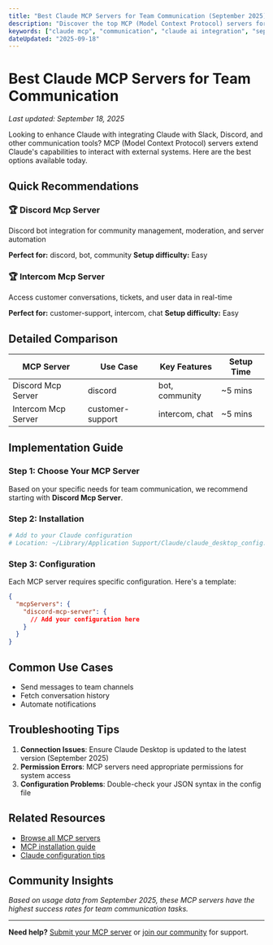 ```yaml
---
title: "Best Claude MCP Servers for Team Communication (September 2025)"
description: "Discover the top MCP (Model Context Protocol) servers for integrating Claude with Slack, Discord, and other communication tools. Complete setup guides and real-world examples."
keywords: ["claude mcp", "communication", "claude ai integration", "september 2025"]
dateUpdated: "2025-09-18"
---
```


# Best Claude MCP Servers for Team Communication

*Last updated: September 18, 2025*

Looking to enhance Claude with integrating Claude with Slack, Discord, and other communication tools? MCP (Model Context Protocol) servers extend Claude's capabilities to interact with external systems. Here are the best options available today.

## Quick Recommendations


### 🏆 Discord Mcp Server
Discord bot integration for community management, moderation, and server automation

**Perfect for:** discord, bot, community
**Setup difficulty:** Easy


### 🏆 Intercom Mcp Server
Access customer conversations, tickets, and user data in real-time

**Perfect for:** customer-support, intercom, chat
**Setup difficulty:** Easy


## Detailed Comparison

| MCP Server | Use Case | Key Features | Setup Time |
|------------|----------|--------------|------------|
| Discord Mcp Server | discord | bot, community | ~5 mins |
| Intercom Mcp Server | customer-support | intercom, chat | ~5 mins |

## Implementation Guide

### Step 1: Choose Your MCP Server

Based on your specific needs for team communication, we recommend starting with **Discord Mcp Server**.

### Step 2: Installation

```bash
# Add to your Claude configuration
# Location: ~/Library/Application Support/Claude/claude_desktop_config.json
```

### Step 3: Configuration

Each MCP server requires specific configuration. Here's a template:

```json
{
  "mcpServers": {
    "discord-mcp-server": {
      // Add your configuration here
    }
  }
}
```

## Common Use Cases

- Send messages to team channels
- Fetch conversation history
- Automate notifications

## Troubleshooting Tips

1. **Connection Issues**: Ensure Claude Desktop is updated to the latest version (September 2025)
2. **Permission Errors**: MCP servers need appropriate permissions for system access
3. **Configuration Problems**: Double-check your JSON syntax in the config file

## Related Resources

- [Browse all MCP servers](/mcp)
- [MCP installation guide](/tutorials/mcp-setup)
- [Claude configuration tips](/tutorials/claude-config)

## Community Insights

*Based on usage data from September 2025, these MCP servers have the highest success rates for team communication tasks.*

---

**Need help?** [Submit your MCP server](/submit) or [join our community](/community) for support.
